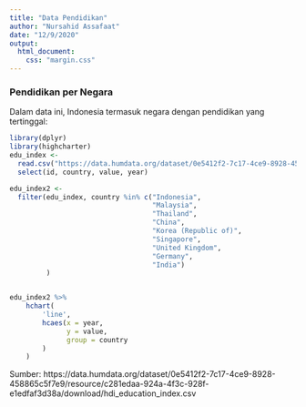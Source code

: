 ---
title: "Data Pendidikan"
author: "Nursahid Assafaat"
date: "12/9/2020"
output:
  html_document:
    css: "margin.css"
---

### Pendidikan per Negara

Dalam data ini, Indonesia termasuk negara dengan pendidikan yang tertinggal:
``` {r, message = FALSE, echo=FALSE}
library(dplyr)
library(highcharter)
edu_index <- 
  read.csv("https://data.humdata.org/dataset/0e5412f2-7c17-4ce9-8928-458865c5f7e9/resource/c281edaa-924a-4f3c-928f-e1edfaf3d38a/download/hdi_education_index.csv") %>%
  select(id, country, value, year)

edu_index2 <- 
  filter(edu_index, country %in% c("Indonesia",
                                   "Malaysia",
                                   "Thailand",
                                   "China",
                                   "Korea (Republic of)",
                                   "Singapore",
                                   "United Kingdom",
                                   "Germany",
                                   "India")
         )


edu_index2 %>%
    hchart(
        'line',
        hcaes(x = year,
              y = value,
              group = country
        )
    )


```
Sumber: https://data.humdata.org/dataset/0e5412f2-7c17-4ce9-8928-458865c5f7e9/resource/c281edaa-924a-4f3c-928f-e1edfaf3d38a/download/hdi_education_index.csv